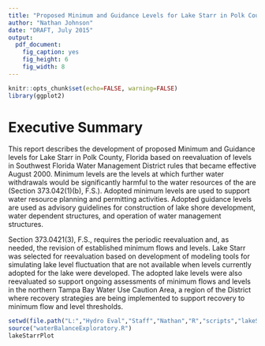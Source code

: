 ```yaml
---
title: "Proposed Minimum and Guidance Levels for Lake Starr in Polk County, Florida"
author: "Nathan Johnson"
date: "DRAFT, July 2015"
output:
  pdf_document: 
    fig_caption: yes
    fig_height: 6
    fig_width: 8
---
```


```r
knitr::opts_chunk$set(echo=FALSE, warning=FALSE)
library(ggplot2)
```

# Executive Summary

This report describes the development of proposed Minimum and Guidance levels for Lake Starr in Polk County, Florida based on reevaluation of levels in Southwest Florida Water Management District rules that became effective August 2000. Minimum levels are the levels at which further water withdrawals would be significantly harmful to the water resources of the are (Section 373.042(1)(b), F.S.). Adopted minimum levels are used to support water resource planning and permitting activities. Adopted guidance levels are used as advisory guidelines for construction of lake shore development, water dependent structures, and operation of water management structures.

Section 373.0421(3), F.S., requires the periodic reevaluation and, as needed, the revision of established minimum flows and levels. Lake Starr was selected for reevaluation based on development of modeling tools for simulating lake level fluctuation that are not available when levels currently adopted for the lake were developed. The adopted lake levels were also reevaluated so support ongoing assessments of minimum flows and levels in the northern Tampa Bay Water Use Caution Area, a region of the District where recovery strategies are being implemented to support recovery to minimum flow and level thresholds. 

[//]: comment



```r
setwd(file.path("L:","Hydro Eval","Staff","Nathan","R","scripts","lakeStarrMFL"))
source("waterBalanceExploratory.R")
lakeStarrPlot
```

\newpage

```r
```


